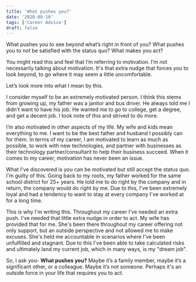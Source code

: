 ```yaml
---
title: 'What pushes you?'
date: '2020-09-10'
tags: ['Career Advice']
draft: false
---
```

What pushes you to see beyond what’s right in front of you? What pushes you to not be satisfied with the status quo? What makes you act?

You might read this and feel that I’m referring to motivation. I’m not necessarily talking about motivation. It's that extra nudge that forces you to look beyond, to go where it may seem a little uncomfortable.

Let’s look more into what I mean by this.

I consider myself to be an extremely motivated person. I think this stems from growing up, my father was a janitor and bus driver. He always told me I didn’t want to have his job. He wanted me to go to college, get a degree, and get a decent job. I took note of this and strived to do more.

I’m also motivated in other aspects of my life. My wife and kids mean everything to me. I want to be the best father and husband I possibly can for them. In terms of my career, I am motivated to learn as much as possible, to work with new technologies, and partner with businesses as their technology partner/consultant to help their business succeed. When it comes to my career, motivation has never been an issue.

What I've discovered is you can be motivated but still accept the status quo. I'm guilty of this. Going back to my roots, my father worked for the same school district for 25+ years. He told me to do right by the company and in return, the company would do right by me. Due to this, I've been extremely loyal and had a tendency to want to stay at every company I've worked at for a long time.

This is why I'm writing this. Throughout my career I've needed an extra push. I've needed that little extra nudge in order to act. My wife has provided that for me. She's been there throughout my career offering not only support, but an outside perspective and not allowed me to make excuses. She's held me accountable in scenarios where I've been unfulfilled and stagnant. Due to this I've been able to take calculated risks and ultimately land my current job, which in many ways, is my "dream job".

So, I ask you-  **What pushes you?** Maybe it’s a family member, maybe it’s a significant other, or a colleague. Maybe it’s not someone. Perhaps it's an outside force in your life that requires you to act.